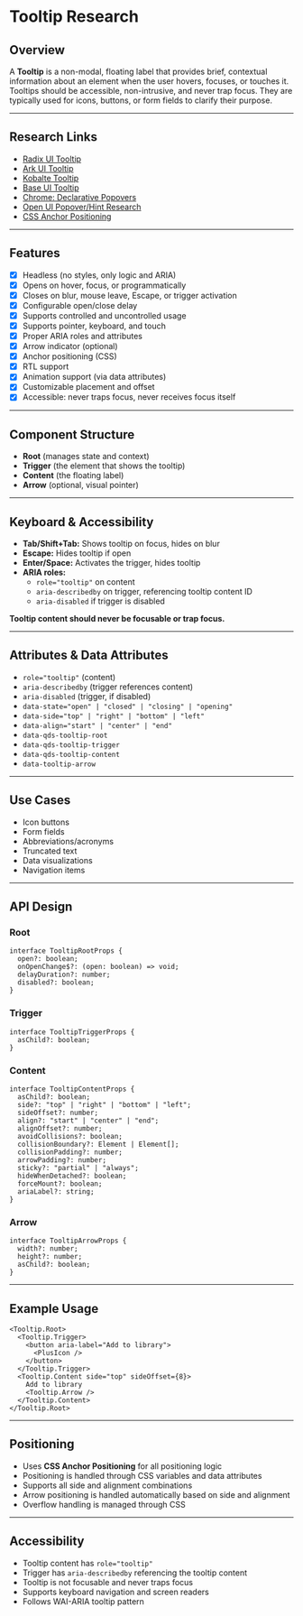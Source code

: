 # Tooltip Research

## Overview

A **Tooltip** is a non-modal, floating label that provides brief, contextual information about an element when the user hovers, focuses, or touches it.
Tooltips should be accessible, non-intrusive, and never trap focus. They are typically used for icons, buttons, or form fields to clarify their purpose.

---

## Research Links

- [Radix UI Tooltip](https://www.radix-ui.com/primitives/docs/components/tooltip)
- [Ark UI Tooltip](https://ark-ui.com/docs/components/tooltip)
- [Kobalte Tooltip](https://kobalte.dev/docs/core/components/tooltip)
- [Base UI Tooltip](https://base-ui.com/react/components/tooltip)
- [Chrome: Declarative Popovers](https://developer.chrome.com/blog/web-at-io25#2_declarative_popovers_introducing_the_new_interest_invoker_api)
- [Open UI Popover/Hint Research](https://open-ui.org/components/popover-hint.research.explainer/)
- [CSS Anchor Positioning](https://anchor-positioning.oddbird.net/)

---

## Features

- [x] Headless (no styles, only logic and ARIA)
- [x] Opens on hover, focus, or programmatically
- [x] Closes on blur, mouse leave, Escape, or trigger activation
- [x] Configurable open/close delay
- [x] Supports controlled and uncontrolled usage
- [x] Supports pointer, keyboard, and touch
- [x] Proper ARIA roles and attributes
- [x] Arrow indicator (optional)
- [x] Anchor positioning (CSS)
- [x] RTL support
- [x] Animation support (via data attributes)
- [x] Customizable placement and offset
- [x] Accessible: never traps focus, never receives focus itself

---

## Component Structure

- **Root** (manages state and context)
- **Trigger** (the element that shows the tooltip)
- **Content** (the floating label)
- **Arrow** (optional, visual pointer)

---

## Keyboard & Accessibility

- **Tab/Shift+Tab:** Shows tooltip on focus, hides on blur
- **Escape:** Hides tooltip if open
- **Enter/Space:** Activates the trigger, hides tooltip
- **ARIA roles:**  
  - `role="tooltip"` on content  
  - `aria-describedby` on trigger, referencing tooltip content ID  
  - `aria-disabled` if trigger is disabled

**Tooltip content should never be focusable or trap focus.**

---

## Attributes & Data Attributes

- `role="tooltip"` (content)
- `aria-describedby` (trigger references content)
- `aria-disabled` (trigger, if disabled)
- `data-state="open" | "closed" | "closing" | "opening"`
- `data-side="top" | "right" | "bottom" | "left"`
- `data-align="start" | "center" | "end"`
- `data-qds-tooltip-root`
- `data-qds-tooltip-trigger`
- `data-qds-tooltip-content`
- `data-tooltip-arrow`

---

## Use Cases

- Icon buttons
- Form fields
- Abbreviations/acronyms
- Truncated text
- Data visualizations
- Navigation items

---

## API Design

### Root

```tsx
interface TooltipRootProps {
  open?: boolean;
  onOpenChange$?: (open: boolean) => void;
  delayDuration?: number;
  disabled?: boolean;
}
```

### Trigger

```tsx
interface TooltipTriggerProps {
  asChild?: boolean;
}
```

### Content

```tsx
interface TooltipContentProps {
  asChild?: boolean;
  side?: "top" | "right" | "bottom" | "left";
  sideOffset?: number;
  align?: "start" | "center" | "end";
  alignOffset?: number;
  avoidCollisions?: boolean;
  collisionBoundary?: Element | Element[];
  collisionPadding?: number;
  arrowPadding?: number;
  sticky?: "partial" | "always";
  hideWhenDetached?: boolean;
  forceMount?: boolean;
  ariaLabel?: string;
}
```

### Arrow

```tsx
interface TooltipArrowProps {
  width?: number;
  height?: number;
  asChild?: boolean;
}
```

---

## Example Usage

```tsx
<Tooltip.Root>
  <Tooltip.Trigger>
    <button aria-label="Add to library">
      <PlusIcon />
    </button>
  </Tooltip.Trigger>
  <Tooltip.Content side="top" sideOffset={8}>
    Add to library
    <Tooltip.Arrow />
  </Tooltip.Content>
</Tooltip.Root>
```

---

## Positioning

- Uses **CSS Anchor Positioning** for all positioning logic
- Positioning is handled through CSS variables and data attributes
- Supports all side and alignment combinations
- Arrow positioning is handled automatically based on side and alignment
- Overflow handling is managed through CSS

---

## Accessibility

- Tooltip content has `role="tooltip"`
- Trigger has `aria-describedby` referencing the tooltip content
- Tooltip is not focusable and never traps focus
- Supports keyboard navigation and screen readers
- Follows WAI-ARIA tooltip pattern
